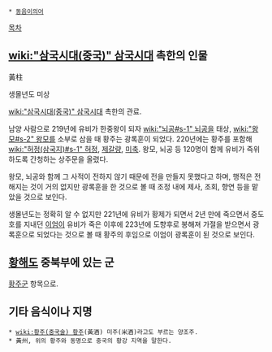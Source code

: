  * [[동음이의어]]

[[목차]]
== [[wiki:"삼국시대(중국)" 삼국시대]] 촉한의 인물 ==
黃柱

생몰년도 미상

[[wiki:"삼국시대(중국)" 삼국시대]] 촉한의 관료.

남양 사람으로 219년에 유비가 한중왕이 되자 [[wiki:"뇌공#s-1" 뇌공]]을 태상, [[wiki:"왕모#s-2" 왕모]]를 소부로 삼을 때 황주는 광록훈이 되었다. 220년에는 황주를 포함해 [[wiki:"허정(삼국지)#s-1" 허정]], [[제갈량]], [[미축]]. 왕모, 뇌공 등 120명이 함께 유비가 즉위하도록 간청하는 상주문을 올렸다.

왕모, 뇌공와 함께 그 사적이 전하지 않기 때문에 전을 만들지 못했다고 하며, 행적은 전해지는 것이 거의 없지만 광록훈을 한 것으로 볼 때 조정 내에 제사, 조회, 향연 등을 맡았을 것으로 보인다.

생몰년도는 정확히 알 수 없지만 221년에 유비가 황제가 되면서 2년 만에 죽으면서 중도호를 지내던 [[이엄]]이 유비가 죽은 이후에 223년에 도향후로 봉해져 가절을 받으면서 광록훈으로 되었다는 것으로 볼 때 황주의 후임으로 이엄이 광록훈이 된 것으로 보인다.
== [[황해도]] 중북부에 있는 군 ==
[[황주군]] 항목으로.
== 기타 음식이나 지명 ==
 * [[wiki:황주(중국술) 황주]](黃酒) 미주(米酒)라고도 부르는 양조주.
 * 黃州, 위의 황주와 동명으로 중국의 황강 지역을 말한다.

